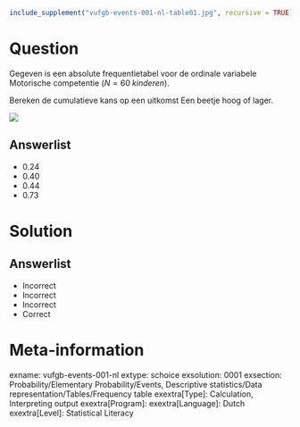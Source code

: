 ```{r, echo = FALSE, results = "hide"}
include_supplement("vufgb-events-001-nl-table01.jpg", recursive = TRUE)
```

Question
========

Gegeven is een absolute frequentietabel voor de ordinale variabele Motorische competentie ($N = 60\;kinderen$). 

Bereken de cumulatieve kans op een uitkomst Een beetje hoog of lager.

![](vufgb-events-001-nl-table01.jpg)
  
Answerlist
----------
* 0.24
* 0.40
* 0.44
* 0.73

Solution
========

Answerlist
----------
* Incorrect
* Incorrect
* Incorrect
* Correct

Meta-information
================
exname: vufgb-events-001-nl
extype: schoice
exsolution: 0001
exsection: Probability/Elementary Probability/Events, Descriptive statistics/Data representation/Tables/Frequency table
exextra[Type]: Calculation, Interpreting output
exextra[Program]: 
exextra[Language]: Dutch
exextra[Level]: Statistical Literacy